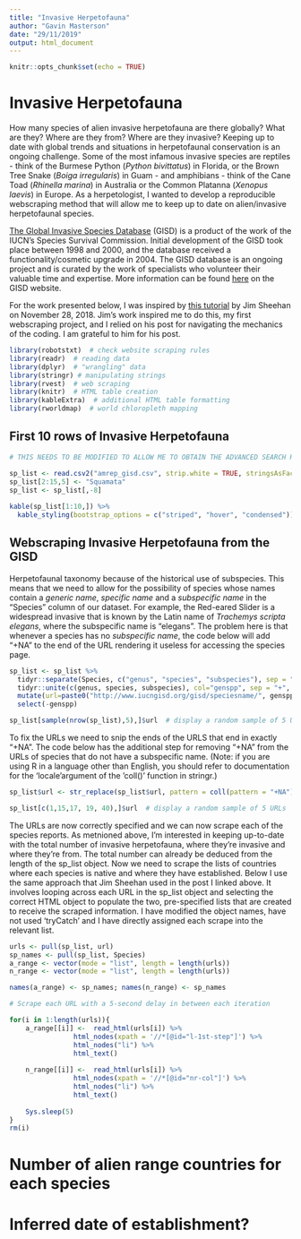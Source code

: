 ```yaml
---
title: "Invasive Herpetofauna"
author: "Gavin Masterson"
date: "29/11/2019"
output: html_document
---
```


```r
knitr::opts_chunk$set(echo = TRUE)
```

# Invasive Herpetofauna

How many species of alien invasive herpetofauna are there globally? What are they? Where are they from? Where are they invasive? Keeping up to date with global trends and situations in herpetofaunal conservation is an ongoing challenge. Some of the most infamous invasive species are reptiles - think of the Burmese Python (*Python bivittatus*) in Florida, or the Brown Tree Snake (*Boiga irregularis*) in Guam - and amphibians - think of the Cane Toad (*Rhinella marina*) in Australia or the Common Platanna (*Xenopus laevis*) in Europe. As a herpetologist, I wanted to develop a reproducible webscraping method that will allow me to keep up to date on alien/invasive herpetofaunal species. 

[The Global Invasive Species Database](http://www.iucngisd.org/gisd/) (GISD) is a product of the work of the IUCN's Species Survival Commission. Initial development of the GISD took place between 1998 and 2000, and the database received a functionality/cosmetic upgrade in 2004. The GISD database is an ongoing project and is curated by the work of specialists who volunteer their valuable time and expertise. More information can be found [here](http://www.iucngisd.org/gisd/about.php) on the GISD website.

For the work presented below, I was inspired by [this tutorial](https://naturaldatasolutions.com/2018/11/28/scraping-and-visualizing-the-gisd-with-r/) by Jim Sheehan on November 28, 2018. Jim's work inspired me to do this, my first webscraping project, and I relied on his post for navigating the mechanics of the coding. I am grateful to him for his post.

```r
library(robotstxt)  # check website scraping rules
library(readr)  # reading data
library(dplyr)  # "wrangling" data
library(stringr) # manipulating strings
library(rvest)  # web scraping
library(knitr)  # HTML table creation
library(kableExtra)  # additional HTML table formatting
library(rworldmap)  # world chloropleth mapping
```

## First 10 rows of Invasive Herpetofauna

```r

# THIS NEEDS TO BE MODIFIED TO ALLOW ME TO OBTAIN THE ADVANCED SEARCH RESULTS AUTOMATICALLY, WHERE I APPEND THE DATE AND TIME OF THE SEARCH SO THAT IT IS SAVED IN THE FILE METADATA AND CAN BE USED TO COMPARE THE RESULTS YEAR ON YEAR ETC.

sp_list <- read.csv2("amrep_gisd.csv", strip.white = TRUE, stringsAsFactors = FALSE) #Not sure why it adds the 8th column with NA values
sp_list[2:15,5] <- "Squamata"
sp_list <- sp_list[,-8]
              
kable(sp_list[1:10,]) %>% 
  kable_styling(bootstrap_options = c("striped", "hover", "condensed"))
```

## Webscraping Invasive Herpetofauna from the GISD

Herpetofaunal taxonomy  because of the historical use of subspecies.  This means that we need to allow for the possibility of species whose names contain a *generic name*, *specific name* and a *subspecific name* in the "Species" column of our dataset. For example, the Red-eared Slider is a widespread invasive that is known by the Latin name of *Trachemys scripta elegans*, where the subspecific name is "elegans". The problem here is that whenever a species has no *subspecific name*, the code below will add "+NA" to the end of the URL rendering it useless for accessing the species page.

```r

sp_list <- sp_list %>% 
  tidyr::separate(Species, c("genus", "species", "subspecies"), sep = " ", remove = FALSE) %>% 
  tidyr::unite(c(genus, species, subspecies), col="genspp", sep = "+", remove = FALSE) %>% 
  mutate(url=paste0("http://www.iucngisd.org/gisd/speciesname/", genspp)) %>% 
  select(-genspp)

sp_list[sample(nrow(sp_list),5),]$url  # display a random sample of 5 URLs
```

To fix the URLs we need to snip the ends of the URLS that end in exactly "+NA". The code below has the additional step for removing "+NA" from the URLs of species that do not have a subspecific name. (Note: if you are using R in a language other than English, you should refer to documentation for the 'locale'argument of the 'coll()' function in stringr.)

```r

sp_list$url <- str_replace(sp_list$url, pattern = coll(pattern = "+NA"), replacement = "")

sp_list[c(1,15,17, 19, 40),]$url  # display a random sample of 5 URLs
```

The URLs are now correctly specified and we can now scrape each of the species reports. As metnioned above, I'm interested in keeping up-to-date with the total number of invasive herpetofauna, where they're invasive and where they're from. The total number can already be deduced from the length of the sp_list object. Now we need to scrape the lists of countries where each species is native and where they have established. Below I use the same approach that Jim Sheehan used in the post I linked above. It involves looping across each URL in the sp_list object and selecting the correct HTML object to populate the two, pre-specified lists that are created to receive the scraped information. I have modified the object names, have not used 'tryCatch' and I have directly assigned each scrape into the relevant list.

```r
urls <- pull(sp_list, url)
sp_names <- pull(sp_list, Species)
a_range <- vector(mode = "list", length = length(urls))
n_range <- vector(mode = "list", length = length(urls))

names(a_range) <- sp_names; names(n_range) <- sp_names

# Scrape each URL with a 5-second delay in between each iteration

for(i in 1:length(urls)){
    a_range[[i]] <-  read_html(urls[i]) %>% 
                html_nodes(xpath = '//*[@id="l-1st-step"]') %>% 
                html_nodes("li") %>% 
                html_text()
    
    n_range[[i]] <-  read_html(urls[i]) %>% 
                html_nodes(xpath = '//*[@id="nr-col"]') %>% 
                html_nodes("li") %>% 
                html_text()
    
    Sys.sleep(5)
}
rm(i)
```


# Number of alien range countries for each species

# Inferred date of establishment?



